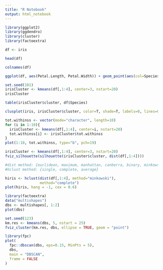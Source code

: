 ```yaml
---
title: "R Notebook"
output: html_notebook
---
```


```r
library(ggplot2)
library(ggdendro)
library(cluster)
library(factoextra)
```

```r
df <- iris
```

```r
head(df)
```

```r
colnames(df)
```


```r
ggplot(df, aes(Petal.Length, Petal.Width)) + geom_point(aes(col=Species), size=2)
```

```r
set.seed(101)
irisCluster <- kmeans(df[,1:4], center=3, nstart=20)
irisCluster
```


```r
table(irisCluster$cluster, df$Species)
```

```r
clusplot(iris, irisCluster$cluster, color=T, shade=T, labels=0, lines=0)
```

```r
tot.withinss <- vector(mode="character", length=10)
for (i in 1:10){
  irisCluster <- kmeans(df[,1:4], center=i, nstart=20)
  tot.withinss[i] <- irisCluster$tot.withinss
}
plot(1:10, tot.withinss, type="b", pch=19)
```

```r
irisCluster <- kmeans(df[,1:4], center=3, nstart=20)
fviz_silhouette(silhouette(irisCluster$cluster, dist(df[,1:4])))
```

```r
#dist method: {euclidean, maximum, manhattan, canberra, binary, minkowski}
#hclust method: {single, complete, average}

hiris <- hclust(dist(df[,1:4], method="minkowski"),
                method="complete")
plot(hiris, hang = -1, cex = 0.6)
```
```r
library(factoextra)
data("multishapes")
dbs <- multishapes[, 1:2]
plot(dbs)
```

```r
set.seed(123)
km.res <- kmeans(dbs, 5, nstart = 25)
fviz_cluster(km.res, dbs, ellipse = TRUE, geom = "point")
```

```r
library(fpc)
plot(
  fpc::dbscan(dbs, eps=0.15, MinPts = 5),
  dbs, 
  main = "DBSCAN", 
  frame = FALSE
)
```


